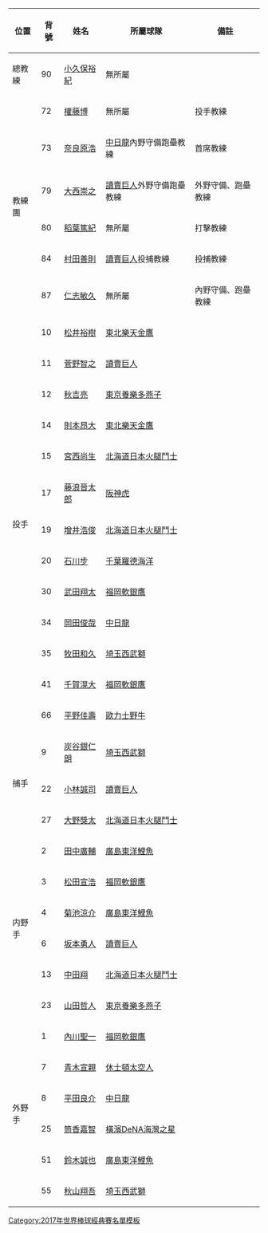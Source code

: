 {| class="wikitable"
|-
!位置!!背號!!姓名!!所屬球隊!!備註
|-
|總教練||90||[[小久保裕紀]]||無所屬||
|-
|rowspan="6"|教練團||72||[[權藤博]]||無所屬||投手教練
|-
|73||[[奈良原浩]]||{{Flagicon|JPN}} [[中日龍]]內野守備跑壘教練||首席教練
|-
|79||[[大西崇之]]||{{Flagicon|JPN}} [[讀賣巨人]]外野守備跑壘教練||外野守備、跑壘教練
|-
|80||[[稻葉篤紀]]||無所屬||打擊教練
|-
|84||[[村田善則]]||{{Flagicon|JPN}} [[讀賣巨人]]投捕教練||投捕教練
|-
|87||[[仁志敏久]]||無所屬||內野守備、跑壘教練
|-
|rowspan="13"|投手||10||[[松井裕樹]]||{{Flagicon|JPN}} [[東北樂天金鷹]]||
|-
|11||[[菅野智之]]||{{Flagicon|JPN}} [[讀賣巨人]]||
|-
|12||[[秋吉亮]]||{{Flagicon|JPN}} [[東京養樂多燕子]]||
|-
|14||[[則本昂大]]||{{Flagicon|JPN}} [[東北樂天金鷹]]||
|-
|15||[[宮西尚生]]||{{Flagicon|JPN}} [[北海道日本火腿鬥士]]||
|-
|17||[[藤浪晉太郎]]||{{Flagicon|JPN}} [[阪神虎]]||
|-
|19||[[增井浩俊]]||{{Flagicon|JPN}} [[北海道日本火腿鬥士]]||
|-
|20||[[石川步]]||{{Flagicon|JPN}} [[千葉羅德海洋]]||
|-
|30||[[武田翔太]]||{{Flagicon|JPN}} [[福岡軟銀鷹]]||
|-
|34||[[岡田俊哉]]||{{Flagicon|JPN}} [[中日龍]]||
|-
|35||[[牧田和久]]||{{Flagicon|JPN}} [[埼玉西武獅]]||
|-
|41||[[千賀滉大]]||{{Flagicon|JPN}} [[福岡軟銀鷹]]||
|-
|66||[[平野佳壽]]||{{Flagicon|JPN}} [[歐力士野牛]]||
|-
|rowspan="3"|捕手||9||[[炭谷銀仁朗]]||{{Flagicon|JPN}} [[埼玉西武獅]]||
|-
|22||[[小林誠司]]||{{Flagicon|JPN}} [[讀賣巨人]]||
|-
|27||[[大野獎太]]||{{Flagicon|JPN}} [[北海道日本火腿鬥士]]||
|-
|rowspan="6"|内野手||2||[[田中廣輔]]||{{Flagicon|JPN}} [[廣島東洋鯉魚]]||
|-
|3||[[松田宣浩]]||{{Flagicon|JPN}} [[福岡軟銀鷹]]||
|-
|4||[[菊池涼介]]||{{Flagicon|JPN}} [[廣島東洋鯉魚]]||
|-
|6||[[坂本勇人]]||{{Flagicon|JPN}} [[讀賣巨人]]||
|-
|13||[[中田翔]]||{{Flagicon|JPN}} [[北海道日本火腿鬥士]]||
|-
|23||[[山田哲人]]||{{Flagicon|JPN}} [[東京養樂多燕子]]||
|-
|rowspan="6"|外野手||1||[[內川聖一]]||{{Flagicon|JPN}} [[福岡軟銀鷹]]||
|-
|7||[[青木宣親]]||{{Flagicon|USA}} [[休士頓太空人]]||
|-
|8||[[平田良介]]||{{Flagicon|JPN}} [[中日龍]]||
|-
|25||[[筒香嘉智]]||{{Flagicon|JPN}} [[橫濱DeNA海灣之星]]||
|-
|51||[[鈴木誠也]]||{{Flagicon|JPN}} [[廣島東洋鯉魚]]||
|-
|55||[[秋山翔吾]]||{{Flagicon|JPN}} [[埼玉西武獅]]||
|}<noinclude>
[[Category:2017年世界棒球經典賽名單模板]]
</noinclude>